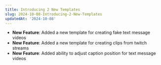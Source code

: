 ```yaml
---
title: Introducing 2 New Templates
slug: 2024-10-08-Introducing-2-New-Templates
updatedAt: '2024-10-08'
---
```


- **New Feature**: Added a new template for creating fake text message videos
- **New Feature**: Added a new template for creating clips from twitch streams
- **New Feature**: Added ability to adjust caption position for text message videos
